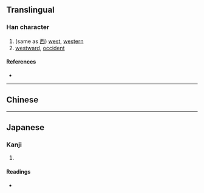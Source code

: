 {{character info/new}}
==Translingual==

===Han character===
{{Han char|rn=25|rad=卜|as=06|sn=8|four=|canj=YWKK|ids=⿴占⿰丿㐅}}

# (same as [[西]]) [[west]], [[western]]
# [[westward]], [[occident]]

====References====
* {{Han ref|kx=0158.110|dkj=02796|hdz=10094.100|uh=5365|ud=21349}}

----

==Chinese==
{{zh-see|西|v}}

----

==Japanese==

===Kanji===
{{ja-kanji|grade=|rs=卜06}}

# {{defn|lang=ja|sort=卜06}}

====Readings====
* {{ja-readings|on=[[せい]] (sei)|kun=}}